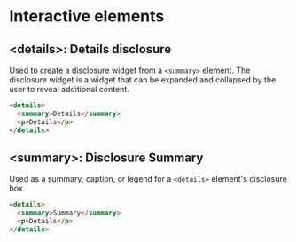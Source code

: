 # Interactive elements

## \<details\>: Details disclosure

Used to create a disclosure widget from a `<summary>` element. The disclosure widget is a widget that can be expanded and collapsed by the user to reveal additional content.

```html copy
<details>
  <summary>Details</summary>
  <p>Details</p>
</details>
```

## \<summary\>: Disclosure Summary

Used as a summary, caption, or legend for a `<details>` element's disclosure box.

```html copy
<details>
  <summary>Summary</summary>
  <p>Details</p>
</details>
```
